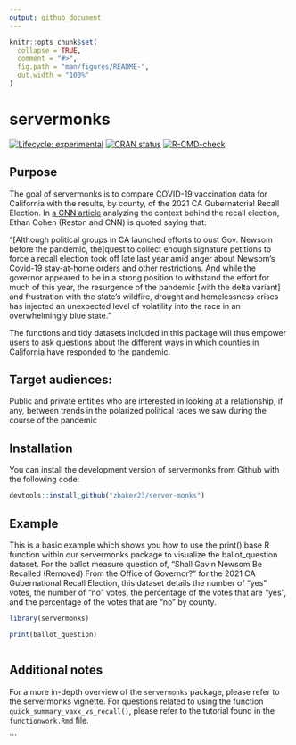 ```yaml
---
output: github_document
---
```


<!-- README.md is generated from README.Rmd. Please edit that file -->

```r
knitr::opts_chunk$set(
  collapse = TRUE,
  comment = "#>",
  fig.path = "man/figures/README-",
  out.width = "100%"
)
```

# servermonks

<!-- badges: start -->
[![Lifecycle: experimental](https://img.shields.io/badge/lifecycle-experimental-orange.svg)](https://lifecycle.r-lib.org/articles/stages.html#experimental)
[![CRAN status](https://www.r-pkg.org/badges/version/servermonks)](https://CRAN.R-project.org/package=servermonks)
[![R-CMD-check](https://github.com/zbaker23/server-monks/actions/workflows/R-CMD-check.yaml/badge.svg)](https://github.com/zbaker23/server-monks/actions/workflows/R-CMD-check.yaml)
<!-- badges: end -->

## Purpose

The goal of servermonks is to compare COVID-19 vaccination data for California with the results, by county, of the 2021 CA Gubernatorial Recall Election. In [a CNN article](https://www.cnn.com/2021/08/28/politics/california-recall-what-matters/index.html) analyzing the context behind the recall election, Ethan Cohen (Reston and CNN) is quoted saying that:

"[Although political groups in CA launched efforts to oust Gov. Newsom before the pandemic, the]quest to collect enough signature petitions to force a recall election took off late last year amid anger about Newsom’s Covid-19 stay-at-home orders and other restrictions. And while the governor appeared to be in a strong position to withstand the effort for much of this year, the resurgence of the pandemic [with the delta variant] and frustration with the state’s wildfire, drought and homelessness crises has injected an unexpected level of volatility into the race in an overwhelmingly blue state."

The functions and tidy datasets included in this package will thus empower users to ask questions about the different ways in which counties in California have responded to the pandemic.

## Target audiences:

Public and private entities who are interested in looking at a relationship, if any, between trends in the polarized political races we saw during the course of the pandemic 


## Installation

You can install the development version of servermonks from Github with the following code:

```r
devtools::install_github("zbaker23/server-monks")
```

## Example

This is a basic example which shows you how to use the print() base R function within our servermonks package to visualize the ballot_question dataset. For the ballot measure question of, "Shall Gavin Newsom Be Recalled (Removed) From the Office of Governor?" for the 2021 CA Gubernational Recall Election, this dataset details the number of "yes" votes, the number of "no" votes, the percentage of the votes that are "yes", and the percentage of the votes that are "no" by county. 

```r

library(servermonks)

print(ballot_question)



```

## Additional notes

For a more in-depth overview of the `servermonks` package, please refer to the servermonks vignette. For questions related to using the function `quick_summary_vaxx_vs_recall()`, please refer to the tutorial found in the `functionwork.Rmd` file. 


```
